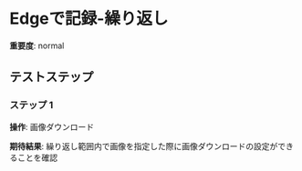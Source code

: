 # Edgeで記録-繰り返し

**重要度**: normal

## テストステップ

### ステップ 1

**操作**: 画像ダウンロード

**期待結果**:
繰り返し範囲内で画像を指定した際に画像ダウンロードの設定ができることを確認

